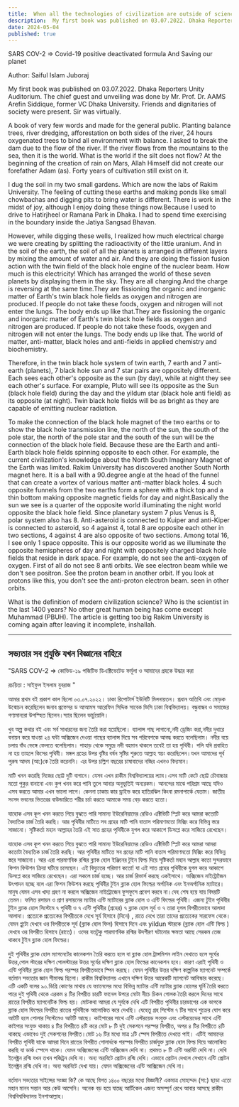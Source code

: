 ```yaml
---
title:  When all the technologies of civilization are outside of science.
description:  My first book was published on 03.07.2022. Dhaka Reporters Unity Auditorium. The chief guest and unveiling was done by Mr. Prof. Dr. AAMS Arefin Siddique, former VC Dhaka University. Friends and dignitaries of society were present. Sir was virtually.
date: 2024-05-04
published: true
---
```


SARS COV-2 => Covid-19 positive deactivated formula
And
Saving our planet

Author: Saiful Islam  Juboraj

My first book was published on 03.07.2022. Dhaka Reporters Unity Auditorium. The chief guest and unveiling was done by Mr. Prof. Dr. AAMS Arefin Siddique, former VC Dhaka University. Friends and dignitaries of society were present. Sir was virtually.

A book of very few words and made for the general public. Planting balance trees, river dredging, afforestation on both sides of the river, 24 hours oxygenated trees to bind all environment with balance. I asked to break the dam due to the flow of the river. If the river flows from the mountains to the sea, then it is the world. What is the world if the silt does not flow? At the beginning of the creation of rain on Mars, Allah Himself did not create our forefather Adam (as). Forty years of cultivation still exist on it.

I dug the soil in my two small gardens. Which are now the labs of Rakim University. The feeling of cutting these earths and making ponds like small chowbachas and digging pits to bring water is different. There is work in the midst of joy, although I enjoy doing these things now.Because I used to drive to Hatirjheel or Ramana Park in Dhaka. I had to spend time exercising in the boundary inside the Jatiya Sangsad Bhavan.

However, while digging these wells, I realized how much electrical charge we were creating by splitting the radioactivity of the little uranium. And in the soil of the earth, the soil of all the planets is arranged in different layers by mixing the amount of water and air. And they are doing the fission fusion action with the twin field of the black hole engine of the nuclear beam. How much is this electricity! Which has arranged the world of these seven planets by displaying them in the sky. They are all charging.And the charge is reversing at the same time.They are fissioning the organic and inorganic matter of Earth's twin black hole fields as oxygen and nitrogen are produced. If people do not take these foods, oxygen and nitrogen will not enter the lungs. The body ends up like that.They are fissioning the organic and inorganic matter of Earth's twin black hole fields as oxygen and nitrogen are produced. If people do not take these foods, oxygen and nitrogen will not enter the lungs. The body ends up like that. The world of matter, anti-matter, black holes and anti-fields in applied chemistry and biochemistry.

Therefore, in the twin black hole system of twin earth, 7 earth and 7 anti-earth (planets), 7 black hole sun and 7 star pairs are oppositely different. Each sees each other's opposite as the sun (by day), while at night they see each other's surface. For example, Pluto will see its opposite as the Sun (black hole field) during the day and the yildum star (black hole anti field) as its opposite (at night). Twin black hole fields will be as bright as they are capable of emitting nuclear radiation.

To make the connection of the black hole magnet of the two earths or to show the black hole transmission line, the north of the sun, the south of the pole star, the north of the pole star and the south of the sun will be the connection of the black hole field. Because these are the Earth and anti-Earth black hole fields spinning opposite to each other. For example, the current civilization's knowledge about the North South Imaginary Magnet of the Earth was limited. Rakim University has discovered another South North magnet here.
It is a ball with a 90.degree angle at the head of the funnel that can create a vortex of various matter anti-matter black holes. 4 such opposite funnels from the two earths form a sphere with a thick top and a thin bottom making opposite magnetic fields for day and night.Basically the sun we see is a quarter of the opposite world illuminating the night world opposite the black hole field. Since planetary system 7 plus Venus is 8, polar system also has 8.
Anti-asteroid is connected to Kuiper and anti-Kiper is connected to asteroid, so 4 against 4, total 8 are opposite each other in two sections, 4 against 4 are also opposite of two sections. Among total 16, I see only 1 space opposite. This is our opposite world as we illuminate the opposite hemispheres of day and night with oppositely charged black hole fields that reside in dark space.
For example, do not see the anti-oxygen of oxygen. First of all do not see 8 anti orbits. We see electron beam while we don't see positron. See the proton beam in another orbit. If you look at protons like this, you don't see the anti-proton electron beam. seen in other orbits.

What is the definition of modern civilization science? Who is the scientist in the last 1400 years? No other great human being has come except Muhammad (PBUH).
The article is getting too big
Rakim University is coming again after leaving it incomplete, inshallah.

---

## সভ‍্যতার সব প্রযুক্তি যখন বিজ্ঞানের বাহিরে  

"SARS COV-2 => কোভিড-১৯ পজিটিভ ডিএক্টিভেটেড ফর্মূলা
ও
আমাদের গ্রহকে উদ্ধার করা

রচয়িতা : সাইফুল ইসলাম যুবরাজ "

আমার প্রথম বই প্রকাশ কাল ছিলো ০৩.০৭.২০২২। ঢাকা রিপোটার্স ইউনিটি মিলনায়তন। প্রধান অতিথি এবং মোড়ক উন্মোচন করেছিলেন জনাব প্রফেসর ড আআমস আরেফিন সিদ্দিক সাবেক ভিসি ঢাকা বিশ্ববিদ্যালয়। বন্ধুবান্ধব ও  সমাজের গণ‍্যমান‍্যরা উপস্হিত ছিলেন।স‍্যার ছিলেন ভার্চ‍্যুয়ালি।

খুব অল্প কথার বই এবং সর্ব সাধারনের জন‍্য তৈরি করা হয়েছিলো। ব‍্যালান্স গাছ লাগানো,নদী  ড্রেজিং করা,নদীর দুধারে বনায়ন করে যাওয়া ২৪ ঘন্টা অক্সিজেন দেওয়া গাছের ব‍্যালান্স দিয়ে সব পরিবেশকে আবদ্ধ করতে বলেছিলাম। নদীর বয়ে চলায় বাঁধ ভেঙ্গে ফেলতে বলেছিলাম। পাহাড় থেকে সমুদ্রে নদী বহমান থাকলে তবেই তা হয় পৃথিবী। পলি যদি প্রবাহিত না হয় তাহলে কিসের পৃথিবী। মঙ্গল গ্রহের উপর বৃষ্টির বর্ষন সৃষ্টির শুরুতে আল্লাহ স্বয়ং করেছিলেন।যখন আমাদের পূর্ব পুরুষ আদম (আ:)কে তৈরি করেননি। এর উপর চল্লিশ বছরের চাষাবাদের নজির এখনও বিদ‍্যমান।

মাটি খনন করেছি নিজের ছোট্ট দুটি বাগানে। যেসব এখন রাকীম বিশ্ববিদ্যালয়ের ল‍্যাব।এসব মাটি কেটে ছোট্ট চৌবাচ্চার মতো পুকুর বানানো এবং কুপ খনন করে পানি তুলে আনার অনুভূতিই অন‍্যরকম। আনন্দের মাঝে পরিশ্রম আছে যদিও এসব করতে আমার এখন ভালো লাগে। কেননা ঢাকায় কার ড্রাইভ করে হাতিরঝিল কিংবা রমনাপার্কে যেতাম। জাতীয় সংসদ ভবনের ভিতরের বাউন্ডারিতে শরীর চর্চা করতে আমাকে সময় বেড় করতে হতো।

যাহোক এসব কূপ খনন করতে গিয়ে বুঝতে পারি সামান‍্য ইউরেনিয়ামের রেডিও এক্টিভিটি স্প্লিট করে আমরা কতোটি বৈদ‍্যতিক চার্জ তৈরি করছি। আর পৃথিবীর মাটিতে সব গ্রহের মাটি পানি বাতাস পরিমাণমতো মিক্সিং করে বিভিন্ন স্তরে সাজানো। সৃষ্টিকর্তা মহান আল্লাহর তৈরি এই সাত গ্রহের পৃথিবীকে যুগল করে আকাশে ডিসপ্লে করে সাজিয়ে রেখেছেন। 

যাহোক এসব কূপ খনন করতে গিয়ে বুঝতে পারি সামান‍্য ইউরেনিয়ামের রেডিও এক্টিভিটি স্প্লিট করে আমরা আমরা কতোটা  বৈদ‍্যতিক চার্জ তৈরি করছি। আর পৃথিবীর মাটিতে সব গ্রহের মাটি পানি বাতাস পরিমাণমতো মিক্সিং করে বিভিন্ন স্তরে সাজানো। আর এরা পারমাণবিক রশ্মির ব্ল‍্যাক হোল ইঞ্জিনের টুইন ফিল্ড দিয়ে সৃষ্টিকর্তা মহান আল্লাহ কতো সুন্দরভাবে ফিশন ফিউশন ক্রিয়া ঘটিয়ে চলেছেন। এই বিদ‍্যুতের পরিমাণ কতো! যা এই সাত গ্রহের পৃথিবীকে যুগল করে আকাশে ডিসপ্লে করে সাজিয়ে রেখেছেন। এরা সকলে  চার্জ হচ্ছে। আর চার্জ রিভার্স করছে একইসাথে।
অক্সিজেন নাইট্রোজৈন উৎপাদন হচ্ছে বলে এরা ফিশন ফিউশন করছে পৃথিবীর  টুইন ব্ল‍্যাক হোল ফিল্ডের অর্গানিক এবং ইনঅর্গানিক ম‍্যাটারে। মানুষ যেমন এসব খাদ‍্য গ্রহণ না করলে অক্সিজেন নাইট্রোজেন ফুসফুসে প্রবেশ করবে না।দেহ শেষ হয়ে যায় বিষয়টি তেমন। ফলিত রসায়ন ও প্রাণ রসায়নের ম‍্যাটার এন্টি ম‍্যাটারের ব্ল‍্যাক হোল ও এন্টি ফিল্ডের পৃথিবী। এজন‍্য টুইন পৃথিবীর টুইন ব্ল‍্যাক হোল সিস্টেমে ৭ পৃথিবী ও ৭  এন্টি পৃথিবীর (গ্রহের) ৭ ব্ল‍্যাক হোল সূর্য ও ৭ তারা যুগল বিপরীতভাবে  আলাদা আলাদা। প্রত‍্যেকে প্রত‍্যেকের বিপরীতকে দেখে সূর্য হিসাবে (দিনে) , রাতে দেখে তারা  তাদের প্রত‍্যেকের সারফেস থেকে। যেমন প্লুটো দেখবে ওর বিপরীতকে  সূর্য (ব্ল‍্যাক হোল ফিল) হিসাবে দিনে এবং  yildun স্টারকে (ব্ল‍্যাক হোল এন্টি ফিল্ড ) দেখবে ওর বিপরীত হিসাবে (রাতে)। ওদের যতটুকু পারমাণবিক রশ্মির উদগীরণ ঘটানোর ক্ষমতা আছে সেরকম তেজ থাকবে টুইন ব্ল‍্যাক হোল ফিল্ডের।

দুই পৃথিবীর ব্ল‍্যাক হোল ম‍‍্যাগনেটের কানেকশন তৈরি করতে হলে বা ব্ল‍্যাক হোল ট্রান্সমিশন লাইন  দেখাতে হলে সূর্যের উত্তর,পোল স্টারের দক্ষিণ পোলস্টারের উত্তর সূর্যের দক্ষিণ ব্ল‍্যাক হোল ফিল্ডের কানেকশন হবে। কারণ এরাই পৃথিবী ও এন্টি পৃথিবীর ব্ল‍্যাক হোল ফিল্ড পরস্পর বিপরীতভাবে স্পিন করছে। যেমন পৃথিবীর উত্তর দক্ষিণ কাল্পনিক ম‍্যাগনেট সম্পর্কে বর্তমান সভ‍্যতার জ্ঞান সীমাবদ্ধ ছিলো। রাকীম বিশ্ববিদ্যালয় এখানে দক্ষিণ উত্তর আরেকটি ম‍্যাগনেট আবিস্কার করেছে।
এটি একটি বলের  ৯০.ডিগ্রি কোণের মাথায় যে ফ‍্যানেলের মধ‍্যে বিভিন্ন ম‍্যাটার এন্টি ম‍্যাটার ব্ল‍্যাক হোলের ঘূর্নি তৈরি করতে পারে দুই পৃথিবী থেকে এরকম ৪ টির বিপরীত চারটি ফানেল উপরে মোটা নীচে চিকন গোলক তৈরি করলে দিনের সাথে রাতের বিপরীত ম‍্যাগনেটিক ফিল্ড হয়। মোটকথা আমরা যে সূর্যকে দেখি এটি বিপরীত পৃথিবীর চারভাগের এক ভাগকে ব্ল‍্যাক হোল ফিল্ডের বিপরীত রাতের পৃথিবীকে আলোকিত করে দেখছি। যেহেতু গ্রহ সিস্টেম ৭ টির সাথে শুক্রের যোগ করে আটটি হলে পোলার সিস্টেমেও আটটি আছে। কাইপারের সাথে এন্টি এস্টরয়েড সংযুক্ত এবং এস্টরয়েডের সাথে এন্টি কাইপার সংযুক্ত থাকায় ৪ টির বিপরীতে ৪টি করে মোট  ৮ টি দুই সেকশনে পরস্পর বিপরীত, অপর ৪ টির বিপরীতে ৪টি থাকছে  এভাবেও দুই সেকশনের বিপরীত।মোট ১৬ টির মধ‍্যে মাত্র ১টি স্পেস বিপরীতে দেখতে পাই। এটিই আমাদের বিপরীত পৃথিবী যাকে আমরা দিনে রাতের বিপরীত গোলার্ধকে পরস্পর বিপরীত চার্জযুক্ত ব্ল‍্যাক হোল ফিল্ড দিয়ে আলোকিত করছি যা ডার্ক স্পেসে থাকে।
যেমন অক্সিজেনের এন্টি অক্সিজেন দেখি না। প্রথমত ৮ টি এন্টি অরবিট দেখি না। দেখি ইলেক্ট্রন রশ্মি যখন তখন পজিট্রন দেখি না। অন‍্য  অরবিটে প্রোটন রশ্মি দেখি। এভাবে প্রোটন দেখলে সেখানে এন্টি প্রোটন ইলেক্ট্রন রশ্মি দেখি না। অন‍্য অরবিটে দেখা যায়।
যেমন অক্সিজেনের এন্টি আক্সিজেন দেখি না।

বর্তমান সভ‍্যতার সাইন্সের সংজ্ঞা কি? কে আছে  বিগত ১৪০০ বছরের মধ‍্যে বিজ্ঞানী? একমাত্র মোহাম্মদ (সা:) ছাড়া এতো মহান মানব সন্তান  আর কেউ আসেনি।
অনেক বড় হয়ে যাচ্ছে আর্টিকেল এজন‍্য
অসম্পূর্ণ রেখে আবার আসছে রাকীম ‍বিশ্ববিশ্ববিদ‍্যালয় ইনশাআল্লাহ।